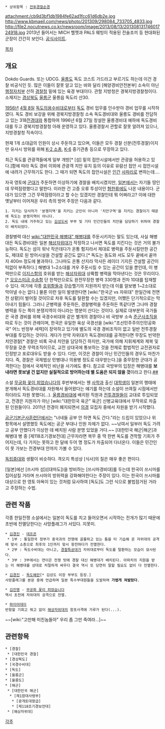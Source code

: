  * 상위항목 : [[전투경찰순경]]

attachment:/cb9d3bf1db1984fe62ad1fcc61d6db2e.jpg http://www.kbmaeil.com/news/photo/201309/298084_733705_4833.jpg
http://file2.nocutnews.co.kr/newsroom/image/2013/08/13/20130813174601724918.jpg
2013년 들어서는 MICH 헬멧과 PALS 웨빙이 적용된 전술조끼 등 현대화된 군장이 간간히 보인다.
[http://dokdo.gbpolice.go.kr/ 공식사이트].

[[목차]]
== 개요 ==
Dokdo Guards. 또는 UDCG. [[울릉도]] 독도 코스트 가드라고 부르기도 하는데 이건 경찰 비공식인 듯. 많은 이들이 잘못 알고 있는 바와 달리 [해양경비안전본부] 소속이 아닌 [[행정자치부]] 산하 [[경찰청]] 밑에 있는 육경 부대이다. 관할 지방청은 경북지방경찰청이다.
소재지는 [[경상북도]] [[울릉군]] 울릉읍 독도리 산30.

[[1956년]] [[4월 8일]] [[독도의용수비대]]로부터 [[독도]] 경비 업무를 인수받아 경비 업무를 시작하였다. 독도 경비 보강을 위해 경북지방경찰청 소속 독도경비대와 울릉도 경비를 전담하고 있는 318[[전경]]대와 통합하여 1996년 6월 27일 창설한 울릉경비대 예하에 독도경비대를 두고 경북지방경찰청 아래 운영하고 있다. 울릉경찰서 관할로 잘못 알려져 있으나, 지방경찰청 직속이다.

현재 1개 소대급의 인원이 상시 주둔하고 있으며, 이들은 모두 경찰 신분(전투경찰)이지만 유사시 방위를 위해 [[K-2 소총]], [[K-6]] 중기관총 등으로 무장하고 있다.

최근 독도를 관광객들에게 일부 개방[* [섬] 밑의 접안시설에서만 관광을 허용하고 있다.]함에 따라 독도 경비 이외에 관광객 치안 유지 등의 이유로 유람선 접안 시 접안시설에 내려가 근무하기도 한다. 그 때가 되면 독도의 접안시설은 [[인간]] [[사파리]]로 변하는데….

자국 영토에 [[군대]]가 주둔하면 이상하기에 경찰을 배치시켰지만, [[일본]]에서는 자기들 땅인데 무력점령했다고 말한다. 이러한 건 고증 오류 투성이인 [[혐한류]]에도 나온 내용이다. 군대가 있으면 그건 무력점령이라고 할 수는 있겠지만 경찰인데 뭐 어쩌라고? 이에 대한 옛날부터 이어져온 우리 측의 방어 주장은 다음과 같다.

 1. 지키는 당사자가 '분쟁지역'을 지키는 군인이 아니라 '치안구역'을 지키는 경찰이기 때문에 독도는 분쟁지역이 아니다.
 2. 독도 내에 거주하고 있는 [[김성도]]씨 부부 및 기타 민간인들의 치안을 담당하기 위하여 경찰이 배치되었다.

경찰병력 대신 [[wiki:"대한민국 해병대" 해병대]]를 주둔시키자는 말도 있는데, 사실 해병대든 독도경비대든 일본 [[해상자위대]]가 작정하고 나서면 독도를 지킨다는 것은 거의 불가능하다. 독도는 섬이 워낙 작은데다가 온통 험지라서 제대로 병력을 주둔시킬만한 공간도, 제대로 된 방어시설을 건설할 공간도 없다.[* 독도는 동도와 서도 모두 끝에서 끝까지 400m 정도에 불과하다. 그나마도 온통 산지라 막사든 레이더 기지든 건설할 공간이 턱없이 부족하다.] 해병대 1~2소대를 겨우 주둔시킬 수 있는 공간이 있을 뿐인데, 이 병력만으로 [[이지스]]함의 호위를 받는 [[해상자위대]] 상륙함 병력을 막아낸다는 것은 무리이다.[* [[오오스미급 수송함]] 단 한척만으로도 완전무장한 병력 330명과 전차 10대를 탑재할 수 있다. 여기에 각종 [[호위함]]들과 강습헬기의 지원까지 받는데 이를 알보병 1~2소대로 막아낼 수는 없다.] 물론 이런 일이 발생한다면 [wiki:"한국군 vs 자위대" 한일간에 전면전 상황]이 벌어질 것이므로 차후 독도를 탈환할 수는 있겠지만, 어쨌든 단기적으로는 막아내기 힘들다. 그러니 군병력을 주둔하든, 경찰병력을 주둔하든 똑같다면 그나마 경찰 병력을 두는 쪽이 분쟁지역이 아니라는 명분이 산다는 것이다. 실제로 대부분의 국가들은 국경 경비를 위해 국경수비대와 같은 별개의 경찰이나 비 국방부 소속 [[준군사조직]]을 따로 두는 것이 관례이며, 한국은 유일한 육상 국경선을 [wiki:"조선민주주의인민공화국" 어느 반정부 세력]이 장악하고 있기에 별도의 국경 경비조직이 없고 일반 전투경찰부대를 투입하는 것이다. 게다가 만약 자위대가 독도경비대를 공격한다면 무장도 빈약한 치안경찰[* 경찰은 비록 국내 치안을 담당하긴 하지만, 국가에 의해 지휘체계와 제복 및 무장을 갖춘 무력조직이므로, 교전 상대국에 통보하는 것을 전제로 합법적인 교전권자로 인정받고 포로대우도 받을 수 있다. 다만, 이것은 경찰이 아닌 민간인들의 경우도 마찬가지다. 즉, 경찰은 국제법상 민병대나 의용병 정도로 대우받는다.]을 중무장한 군대가 공격한다는 점에서 국제적인 비난을 사기에도 좋다. 참고로 국방부의 입장은 해병대를 '''보내라면 못보낼 건 없지만 실질적으로 방어하는데 별 도움은 되지 않을 것'''이라고 한다.[http://news.donga.com/3/all/20110815/39534780/1 #][http://news.naver.com/main/read.nhn?mode=LSD&mid=sec&sid1=100&oid=001&aid=0002183509 #]

소설 [[무궁화 꽃이 피었습니다]]의 후반부에서는 웬 [[사학과]] 출신 [[대학생]]이 일본의 행태에 분개해서 독도경비대를 자원해서 들어왔다는 얘기를 하는데 소설이 쓰여질 시점에서만 하더라도 자원 못했다(...). [[울릉경비대]]에 배치된 직원과 [[전투경찰]]들이 교대로 투입되었고, 전경은 지원자가 아닌 [wiki:"대한민국 육군" 육군] 신병교육대에서 무작위로 차출된 인원들이다. 2011년 전경이 폐지되면서 [[의경]] 모집자 중에서 자원을 받기 시작했다.

[[공군기본군사훈련단]]에서는 "너네들 공부 안 하면 독도 간다."라는 드립이 있었으나 위 항목에서 설명했듯 독도에는 공군 부대나 인원 자체가 없다. ~~낚여서 일부러 독도 가려고 공부 안했다가 이상한 데 배치된 사람 분명 있었을 거다.~~ [대한민국 해군|해군]과 해병대 병 중 [제118조기경보전대] 근무자라면 복무 중 딱 한번 독도를 견학할 기회가 주어지는데, 다 가지는 못하고 한 달에 두어 명 정도가 차출되어 다녀온다. 이들은 민간인이 못 가보는 전경부대 안까지 가볼 수 있다. 

[[독립중대]]와 생활이 비슷하다. 격오지 특성상 [식사]의 질은 매우 좋은 편이다.

[일본]에선 [쓰시마 섬]([대마도])을 방비하는 [쓰시마경비대]를 두는데 한국이 쓰시마를 집어삼킬 거라며 쓰시마의 방위력을 강화해야한다는 주장이 있다. 이는 한국이 쓰시마를 대상으로 한 영토 야욕이 있는 것처럼 묘사하여 [독도]도 그런 식으로 불법점거된 거라고 주장하는 수법.

== 관련 작품 ==
각종 한일전쟁 소설에서는 일본이 독도를 치고 들어오면서 시작하는 전개가 많기 때문에 초반에 전멸당한다는 사망플래그가 서있다. 지못미.

 * [[김경진]] - [[데프콘]]
  * 1부 : 통일한국 정부가 중국과의 전쟁에 골몰하고 있는 틈을 타 기습해 온 자위대의 공격에 맞서 소총으로 최후의 1인까지 맞서 항전하다가 전멸한다.
  * 2부 : 독도수비대는 아니고, [[경찰특공대]]가 자위대로부터 독도를 탈환하는 모습이 묘사된다.
  * 3부 : 3부에서는 연이은 전쟁 탓에 경찰 대신 해병대가 배치된다. 아파치의 지원을 받는 미 해병대를 상대로 처절하게 싸우다 결국 역시 또 당연히 말할 필요도 없이 다 전멸한다.

 * [[김경진]] - [[독도왜란]][* 김성도 이장 부부도 등장.]
 사망플래그를 본문 중에 언급하며 일본 특수부대원들을 도발하며 '''가볍게 쳐발랐다'''.

 * [[김진명]] - [[무궁화 꽃이 피었습니다]]
 역시 초전에 자위대의 공격으로 전멸.

 * [[파이어데이]]
 반항할 기회고 뭐고 없이 [[해상자위대]]의 함포사격에 가루가 된다(...).

~~[wiki:"고만해 미친놈들아" 우리 좀 그만 죽여라...]~~


== 관련항목 ==
 * [경찰]
  * [대한민국 경찰]
 * [경상북도]
 * [국경수비대]
 * [독도]
 * [울릉군]
 * [울릉도]
 * [해군]
  * [대한민국 해군]
   * [제1함대사령부]
    * [광개토대왕급]
    * [제118조기경보전대]
  * [해상자위대]


[[각주]]
